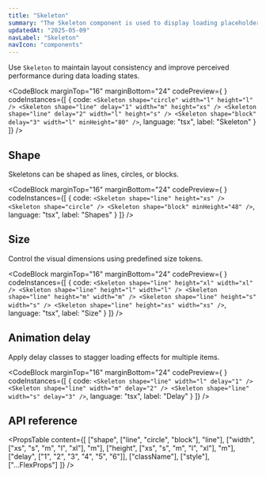```yaml
---
title: "Skeleton"
summary: "The Skeleton component is used to display loading placeholders for content that hasn't yet loaded. It supports different shapes, sizes, and delay animations."
updatedAt: "2025-05-09"
navLabel: "Skeleton"
navIcon: "components"
---
```


Use `Skeleton` to maintain layout consistency and improve perceived performance during data loading states.

<CodeBlock
  marginTop="16"
  marginBottom="24"
  codePreview={
    <Column gap="16" fillWidth fitHeight>
      <Skeleton shape="circle" width="l" height="l" />
      <Skeleton shape="line" delay="1" width="m" height="xs" />
      <Skeleton shape="line" delay="2" width="l" height="s" />
      <Skeleton shape="block" delay="3" width="l" minHeight="80" />
    </Column>
  }
  codeInstances={[
    {
      code:
`<Skeleton shape="circle" width="l" height="l" />
<Skeleton shape="line" delay="1" width="m" height="xs" />
<Skeleton shape="line" delay="2" width="l" height="s" />
<Skeleton shape="block" delay="3" width="l" minHeight="80" />`,
      language: "tsx",
      label: "Skeleton"
    }
  ]}
/>

## Shape

Skeletons can be shaped as lines, circles, or blocks.

<CodeBlock
  marginTop="16"
  marginBottom="24"
  codePreview={
    <Column gap="16" fillWidth horizontal="center">
      <Skeleton shape="circle" />
      <Skeleton shape="line" height="xs" />
      <Skeleton shape="block" minHeight="48"/>
    </Column>
  }
  codeInstances={[
    {
      code:
`<Skeleton shape="line" height="xs" />
<Skeleton shape="circle" />
<Skeleton shape="block" minHeight="48" />`,
      language: "tsx",
      label: "Shapes"
    }
  ]}
/>

## Size

Control the visual dimensions using predefined size tokens.

<CodeBlock
  marginTop="16"
  marginBottom="24"
  codePreview={
    <Column gap="16" fillWidth>
      <Skeleton shape="line" height="xl" width="xl" />
      <Skeleton shape="line" height="l" width="l" />
      <Skeleton shape="line" height="m" width="m" />
      <Skeleton shape="line" height="s" width="s" />
      <Skeleton shape="line" height="xs" width="xs" />
    </Column>
  }
  codeInstances={[
    {
      code:
`<Skeleton shape="line" height="xl" width="xl" />
<Skeleton shape="line" height="l" width="l" />
<Skeleton shape="line" height="m" width="m" />
<Skeleton shape="line" height="s" width="s" />
<Skeleton shape="line" height="xs" width="xs" />`,
      language: "tsx",
      label: "Size"
    }
  ]}
/>

## Animation delay

Apply delay classes to stagger loading effects for multiple items.

<CodeBlock
  marginTop="16"
  marginBottom="24"
  codePreview={
    <Column gap="16" fillWidth>
      <Skeleton shape="line" width="l" delay="1" />
      <Skeleton shape="line" width="m" delay="2" />
      <Skeleton shape="line" width="s" delay="3" />
    </Column>
  }
  codeInstances={[
    {
      code:
`<Skeleton shape="line" width="l" delay="1" />
<Skeleton shape="line" width="m" delay="2" />
<Skeleton shape="line" width="s" delay="3" />`,
      language: "tsx",
      label: "Delay"
    }
  ]}
/>

## API reference

<PropsTable
  content={[
    ["shape", ["line", "circle", "block"], "line"],
    ["width", ["xs", "s", "m", "l", "xl"], "m"],
    ["height", ["xs", "s", "m", "l", "xl"], "m"],
    ["delay", ["1", "2", "3", "4", "5", "6"]],
    ["className"],
    ["style"],
    ["...FlexProps"]
  ]}
/>